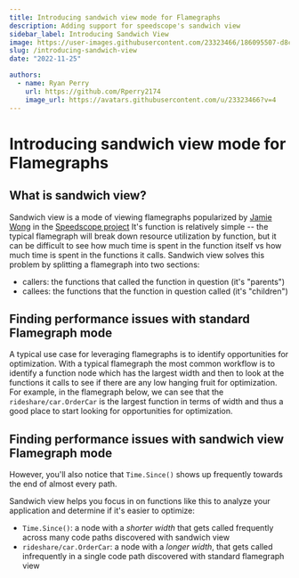 ```yaml
---
title: Introducing sandwich view mode for Flamegraphs
description: Adding support for speedscope's sandwich view
sidebar_label: Introducing Sandwich View
image: https://user-images.githubusercontent.com/23323466/186095507-d8c9cc9a-1d5c-4b0a-b02a-bcbab2693a81.png
slug: /introducing-sandwich-view
date: "2022-11-25"

authors:
  - name: Ryan Perry
    url: https://github.com/Rperry2174
    image_url: https://avatars.githubusercontent.com/u/23323466?v=4
---
```


# Introducing sandwich view mode for Flamegraphs

## What is sandwich view?
Sandwich view is a mode of viewing flamegraphs popularized by [Jamie Wong](https://jamie-wong.com/) in the [Speedscope project](https://jamie-wong.com/post/speedscope/#:~:text=MIT%20licensed.-,What%20can%20it%20do%3F,-speedscope%20is%20broken)
It's function is relatively simple -- the typical flamegraph will break down resource utilization by function,
but it can be difficult to see how much time is spent in the function itself vs how much time is spent in the functions it calls.
Sandwich view solves this problem by splitting a flamegraph into two sections: 
- callers: the functions that called the function in question (it's "parents")
- callees: the functions that the function in question called (it's "children")

## Finding performance issues with standard Flamegraph mode
A typical use case for leveraging flamegraphs is to identify opportunities for optimization. With a typical flamegraph the most
common workflow is to identify a function node which has the largest width and then to look at the functions it calls to see if 
there are any low hanging fruit for optimization.
For example, in the flamegraph below, we can see that the `rideshare/car.OrderCar` is the largest function in terms of width and
thus a good place to start looking for opportunities for optimization.


<Flamegraph profileData={GolangNative}></Flamegraph>


## Finding performance issues with sandwich view Flamegraph mode
However, you'll also notice that `Time.Since()` shows up frequently towards the end of almost every path. 

<ImageSwitcher 
    lightImageSrc="https://user-images.githubusercontent.com/23323466/203904247-1a5fbadf-0b25-4804-ac4c-d607d0491be7.png"
    darkImageSrc="https://user-images.githubusercontent.com/23323466/203904205-475e46ae-8251-46f1-a983-262ffc0fe057.png" >
</ImageSwitcher>

Sandwich view helps you focus in on functions like this to analyze your application and determine if it's easier to optimize:
- `Time.Since()`: a node with a *shorter width* that gets called frequently across many code paths discovered with sandwich view
- `rideshare/car.OrderCar`: a node with a *longer width*, that gets called infrequently in a single code path discovered with standard flamegraph view
